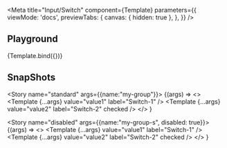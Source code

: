 


<Meta
  title="Input/Switch"
  component={Template}
  parameters={{
    viewMode: 'docs',
    previewTabs: {
      canvas: { hidden: true },
    },
  }}
/>

<Description markdown={readme} />

## Playground

<Canvas>
  <Story name="playground" parameters={{chromatic: { disableSnapshot: true }}} args={{label: 'Switch'}}>
    {Template.bind({})}
  </Story>
</Canvas>

<ArgsTable story="playground" />

## SnapShots

<Story name="standard" args={{name:"my-group"}}>
  {(args) => 
    <>
      <Template {...args} value="value1" label="Switch-1" />
      <Template {...args} value="value2" label="Switch-2" checked />
    </>
  }
</Story>


<Story name="disabled" args={{name:"my-group-s", disabled: true}}>
  {(args) => 
    <>
      <Template {...args} value="value1" label="Switch-1" />
      <Template {...args} value="value2" label="Switch-2" checked />
    </>
  }
</Story>